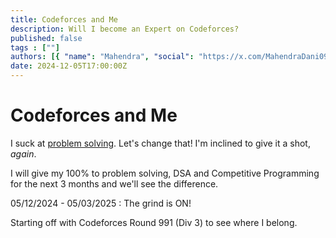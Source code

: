 ```yaml
---
title: Codeforces and Me
description: Will I become an Expert on Codeforces?
published: false
tags : [""]
authors: [{ "name": "Mahendra", "social": "https://x.com/MahendraDani09" }]
date: 2024-12-05T17:00:00Z
---
```


# Codeforces and Me
I suck at [problem solving](https://codeforces.com/profile/mahendra09). Let's change that! 
I'm inclined to give it a shot, _again_.

I will give my 100% to problem solving, DSA and Competitive Programming for the next 3 months and we'll see the difference.

05/12/2024 - 05/03/2025 : The grind is ON!

Starting off with Codeforces Round 991 (Div 3) to see where I belong.